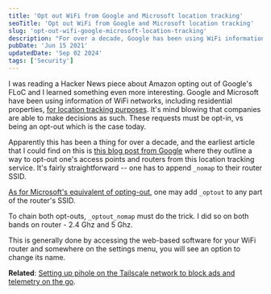 ```yaml
---
title: 'Opt out WiFi from Google and Microsoft location tracking'
seoTitle: 'Opt out WiFi from Google and Microsoft location tracking'
slug: 'opt-out-wifi-google-microsoft-location-tracking'
description: "For over a decade, Google has been using WiFi information for location tracking purposes. Learn how to opt out from Google's and Microsoft's."
pubDate: 'Jun 15 2021'
updatedDate: 'Sep 02 2024'
tags: ['Security']
---
```


I was reading a Hacker News piece about Amazon opting out of Google's FLoC and I learned something even more interesting. Google and Microsoft have been using information of WiFi networks, including residential properties, [for location tracking purposes](https://news.ycombinator.com/item?id=27516231). It's mind blowing that companies are able to make decisions as such. These requests must be opt-in, vs being an opt-out which is the case today.

Apparently this has been a thing for over a decade, and the earliest article that I could find on this is [this blog post from Google](https://googleblog.blogspot.com/2011/11/greater-choice-for-wireless-access.html) where they outline a way to opt-out one's access points and routers from this location tracking service. It's fairly straightforward -- one has to append `_nomap` to their router SSID.

[As for Microsoft's equivalent of opting-out](https://superuser.com/a/1202168), one may add `_optout` to any part of the router's SSID.

To chain both opt-outs, `_optout_nomap` must do the trick. I did so on both bands on router - 2.4 Ghz and 5 Ghz.

This is generally done by accessing the web-based software for your WiFi router and somewhere on the settings menu, you will see an option to change its name.

**Related**: [Setting up pihole on the Tailscale network to block ads and telemetry on the go](https://blogarunsathiya.wordpress.com/2021/03/30/pi-hole-on-tailscale/).
